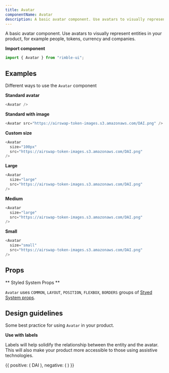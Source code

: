 ```yaml
---
title: Avatar
componentName: Avatar
description: A basic avatar component. Use avatars to visually represent entities in your product, for example people, tokens, currency and companies.
---
```


A basic avatar component. Use avatars to visually represent entities in your product, for example people, tokens, currency and companies.

**Import component**

```jsx
import { Avatar } from "rimble-ui";
```

## Examples

Different ways to use the `Avatar` component

**Standard avatar**

```js is=react-live
<Avatar />
```

**Standard with image**

```js is=react-live
<Avatar src="https://airswap-token-images.s3.amazonaws.com/DAI.png" />
```

**Custom size**

```js is=react-live
<Avatar
  size="100px"
  src="https://airswap-token-images.s3.amazonaws.com/DAI.png"
/>
```

**Large**

```js is=react-live
<Avatar
  size="large"
  src="https://airswap-token-images.s3.amazonaws.com/DAI.png"
/>
```

**Medium**

```js is=react-live
<Avatar
  size="large"
  src="https://airswap-token-images.s3.amazonaws.com/DAI.png"
/>
```

**Small**

```js is=react-live
<Avatar
  size="small"
  src="https://airswap-token-images.s3.amazonaws.com/DAI.png"
/>
```

## Props

<PropsTable propMetaData={props.propMetaData} />

** Styled System Props **

`Avatar` uses `COMMON`, `LAYOUT`, `POSITION`, `FLEXBOX`, `BORDERS` groups of [Styed System props](/components/rimble-ui/system-props).

## Design guidelines

Some best practice for using `Avatar` in your product.

**Use with labels**

Labels will help solidify the relationship between the entity and the avatar. This will also make your product more accessible to those using assistive technologies.

<DoDont>
  {{
    positive: (
      <Card>
      <Flex alignItems="center">
          <Avatar
            size="medium"
            src="https://airswap-token-images.s3.amazonaws.com/DAI.png"
          />
          <Text fontSize={3} fontWeight="bold" ml={3}>DAI</Text>
      </Flex>
      </Card>
    ),
    negative: (
      <Card>
      <Avatar
        size="medium"
        src="https://airswap-token-images.s3.amazonaws.com/DAI.png"
      />
      </Card>
    )
  }}
</DoDont>
